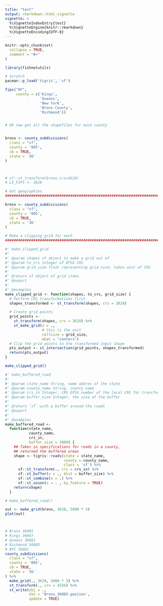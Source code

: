 ```yaml
---
title: "test"
output: rmarkdown::html_vignette
vignette: >
  %\VignetteIndexEntry{test}
  %\VignetteEngine{knitr::rmarkdown}
  %\VignetteEncoding{UTF-8}
---
```


```r
knitr::opts_chunk$set(
  collapse = TRUE,
  comment = "#>"
)
```

```r
library(fishnetutils)


```


```r
# Scratch
pacman::p_load('tigris', 'sf')

fips("NY",
     county = c('Kings',
                'Queens',
                'New York',
                'Bronx County',
                'Richmond'))


# OK now get all the shapefiles for each county


bronx <- county_subdivisions(
  class = "sf",
  county = '005',
  cb = TRUE,
  state = '36'
)



# sf::st_transform(bronx,crs=3628)
# LI_FIPS <- 3628

# Get geographies
############################################################################

bronx <- county_subdivisions(
  class = "sf",
  county = '005',
  cb = TRUE,
  state = '36'
)

# Make a clipping grid for each
############################################################################

#' make_clipped_grid
#'
#' @param shapes sf object to make a grid out of
#' @param to_crs integer of EPSG CRS
#' @param grid_size float representing grid size; takes unit of CRS
#'
#' @return sf object of grid items
#' @export
#'
#' @examples
make_clipped_grid <- function(shapes, to_crs, grid_size) {
  # Perform CRS transformations first
  shapes_transformed <- st_transform(shapes, crs = 3628)

  # Create grid points
  grid_points <-
    st_transform(shapes, crs = 3628) %>%
    st_make_grid(x = .,
                 # this is the unit
                 cellsize = grid_size,
                 what = "centers")
  # Clip the grid points to the transformed input shape
  pts_output <- st_intersection(grid_points, shapes_transformed)
  return(pts_output)
}

make_clipped_grid()

#' make_buffered_road
#'
#' @param state_name String, name abbrev of the state
#' @param county_name String, county name
#' @param crs_in Integer, CRS EPSG number of the local CRS for transforms
#' @param buffer_size Integer, the size of the buffer
#'
#' @return `sf` with a buffer around the roads
#' @export
#'
#' @examples
make_buffered_road <-
  function(state_name,
           county_name,
           crs_in,
           buffer_size = 1000) {
    ## Takes in specifications for roads in a county,
    ## returned the buffered areas
    shape <- tigris::roads(state = state_name,
                           county = county_name,
                           class = 'sf') %>%
      sf::st_transform(., crs = crs_in) %>%
      sf::st_buffer(x = ., dist = buffer_size) %>%
      sf::st_combine(x = .) %>%
      sf::st_union(x = . , by_feature = TRUE)
    return(shape)
  }

# make_buffered_road()

out <- make_grid(bronx, 3628, 5000 * 3)
plot(out)



# Bronx 36005
# Kings 36047
# Queens 36081
# Richmond 36085
# NYC 36061
county_subdivisions(
  class = "sf",
  county = '005',
  cb = TRUE,
  state = '36'
) %>%
  make_grid(., 3628, 5000 * 3) %>%
  st_transform(., crs = 4326) %>%
  st_write(obj = .,
           dsn = 'Bronx_36005.geojson',
           update = TRUE)

```
